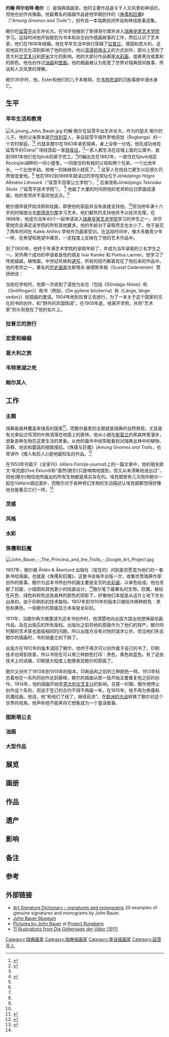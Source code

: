 {{expand|time=2015-09-16T02:43:53+00:00}}
{{Infobox artist
| bgcolour      =
| name          = 约翰·阿尔伯特·鲍尔<br>John Albert Bauer
| image         = John Bauer artist Sweden.jpg
| imagesize     = 204px
| caption       =
| birth_name    = John Albert Bauer
| birth_date    = {{Birth date|1882|6|4|df=y}}
| birth_place   = {{flagicon image|Union Jack of Sweden and Norway (1844-1905).svg}} [[挪威-瑞典联盟|挪威-瑞典联盟]][[延雪平|延雪平]]
| death_date    = {{Death date and age|1918|11|20|1882|6|4|df=y}}
| death_place   = {{SWE}}[[韦特恩湖|韦特恩湖]]
| resting_place = {{SWE}}[[延雪平|延雪平]]
| nationality   = {{SWE}}
| field         = [[插画|插画]], [[绘画|绘画]]
| spouse        = [[Ester_Ellqvist|Ester Ellqvist]]
| training      = [[瑞典皇家艺术学院|瑞典皇家艺术学院]], [[斯德哥尔摩|斯德哥尔摩]]
| movement      = [[浪漫民族主义|浪漫民族主义]]
| works         = ''Tuvstarr gazes into the water'' <br /> ''The Fairy Princess'' <br /> ''Saint Martin, the Holy''
| patrons       =
| influenced by = [[阿尔伯特·恩斯特龙|阿尔伯特·恩斯特龙]], [[卡尔·拉森|卡尔·拉森]], [[安德斯·佐恩|安德斯·佐恩]], 古斯塔夫·雪德斯隆
| influenced    = [[亚瑟·拉克姆|亚瑟·拉克姆]], [[Sulamith_Wülfing|Sulamith Wülfing]], [[凯·尼尔森|凯·尼尔森]], [[布莱恩·弗劳德|布莱恩·弗劳德]], [[丽贝卡·戈维|丽贝卡·戈维]]
| awards        = 荣誉奖章, 1915, [[旧金山|旧金山]].
}}
'''约翰·阿尔伯特·鲍尔'''（{{bd|1882年|7月4日|1918年|11月20日}}）是瑞典插画家。他的主要作品是关于人文风景和神话的，但他也创作肖像画。他最著名的插画作品是他早期创作的《[[侏儒和巨魔|侏儒和巨魔]]》（''"Among Gnomes and Trolls"''），创作自一本瑞典民间传说和神话故事选集。

鲍尔在[[延雪平|延雪平]]出生并长大。在16岁他搬到了斯德哥尔摩并进入[[瑞典皇家艺术学院|瑞典皇家艺术学院]]学习。这段时间他开始接到为书本和杂志创作插画故事的工作，然后认识了艺术家{{tsl|en|Ester Ellqvist}}，他们在1906年结婚。他在早年生活中旅行穿越了[[拉普兰|拉普兰]]，德国和意大利，这些地区的文化深刻影响了他的创作。他以[[浪漫民族主义|浪漫民族主义]]的方式创作，部分上受到了意大利[[文艺复兴|文艺复兴]]和[[萨米人|萨米]]文化的影响。他的大部分作品都是[[水彩画|水彩画]]，或者黑白或柔和的颜色。他也创作过[[油画|油画]]和[[壁画|壁画]]。他的插画被认为拓宽了世界对瑞典民间故事、传说和人文风景的理解。

鲍尔36岁时，他，Ester和他们的儿子本格特，在[[韦特恩|韦特恩湖]]的沉船事故中溺水身亡。

==生平==

===早年生活和教育===

[[File:A_young_John_Bauer.jpg|thumb]] 
约翰·鲍尔在延雪平出生并长大，作为约瑟夫·鲍尔的儿子。他的父亲原本是[[巴伐利亚|巴伐利亚]]人，来自延雪平城外罗格倍加（Rogberga）的一个农村家庭。<ref name="SBL">{{cite encyclopedia |last=Romdahl |first=Axel L |editor-first=Roger |editor-last=Axelsson |title=John Bauer |encyclopedia=[[瑞典传记辞典|瑞典传记辞典]] |url=http://sok.riksarkivet.se/SBL/Presentation.aspx?id=19089 |accessdate=12 May 2014 |language=sv |edition=1920 |publisher=[[瑞典国家档案馆|瑞典国家档案馆]] |volume=2 |location=Stockholm |page=783 |archive-date=2021-04-08 |archive-url=https://web.archive.org/web/20210408224459/https://sok.riksarkivet.se/SBL/Presentation.aspx?id=19089 |dead-url=no }}</ref><ref name=MuseumUnge>{{cite web|title=Den unge Bauer|trans_title=年轻时期的鲍尔|url=http://www.jkpglm.se/Samlingarna/Konst/Om-John-Bauer-pa-Jonkopings-lans-museum/Den-unge-Bauer/|website=www.jkpglm.se|publisher=Jönköpings läns museum|accessdate=6 July 2014|deadurl=yes|archiveurl=https://web.archive.org/web/20140929110751/http://www.jkpglm.se/Samlingarna/Konst/Om-John-Bauer-pa-Jonkopings-lans-museum/Den-unge-Bauer/|archivedate=2014年9月29日}}</ref> 
约瑟夫鲍尔在1863年来到瑞典，身上没带一分钱。他在成功地在延雪平的Östra广场经营起一家[[熟食店|熟食店]]。<ref name=MuseumUnge />一家人都生活在店铺上面的公寓中，直到1881年他们在Sjövik的房子完工。<ref name=MuseumVilla>{{cite web|title=Villa Sjövik|url=http://www.jkpglm.se/Samlingarna/Konst/Om-John-Bauer-pa-Jonkopings-lans-museum/Den-unge-Bauer/Villa-Sjovik/|website=www.jkpglm.se|publisher=Jönköpings Läns Museum|accessdate=6 July 2014|deadurl=yes|archiveurl=https://web.archive.org/web/20140714170909/http://www.jkpglm.se/Samlingarna/Konst/Om-John-Bauer-pa-Jonkopings-lans-museum/Den-unge-Bauer/Villa-Sjovik/|archivedate=2014年7月14日}}</ref>约翰出生在1882年，一直住在Sjövik地区Rocksjön湖畔的一间小屋里，一同居住的有她的父母和两个兄弟，一个比他年长，一个比他年幼。他唯一的妹妹很小就死了。<ref name=MuseumUnge /> 这家人在他自力更生以后很久仍然很宠爱他。<ref name=MuseumVilla />{{sfn|Agrenius|1996|p=8}} 他在1892到1898年就读过的学校原址位于''Jönköpings Högre Allmäna Läroverk''（“延雪平高等公立学校”），<ref name=SBL /> 后来改称''Jönköpings Tekniska Skola''（“延雪平技术学院”）。{{sfn|Lindqvist|1979|p=9}} <ref name=SBL /> 他画了大量的时间把他的老师和白日梦画成漫画，他的老师并不喜欢他这点。{{sfn|Agrenius|1996|p=8}}<ref name=MuseumUnge />

鲍尔很早就开始涂鸦和绘画，即使他的家庭并没有直接支持他。<ref name=MuseumUnge />但当他年满十六岁的时候提出去[[斯德哥尔摩|斯德哥尔摩]]学习艺术，他们都热烈支持他并予以经济支撑。{{sfn|Corin|2013|p=8}}在1898年，他成为当年40个一起申请进入[[瑞典皇家艺术学院|瑞典皇家艺术学院]]学习的学生之一，并尽管他完全满足该学院的所有其他要求，他的年龄对于录取而言也太小了。他于是花了两年时间在 Kaleb Ahltins 学校作为画家受训。在这段时间中，像大多数青少年一样，在希望和绝望中痛苦，一定程度上反映在了他的艺术作品中。{{sfn|Corin|2013|p=8}}

到了1900年，他终于年满艺术学院的录取年龄了，并成为当年录取的三名学生之一。另外两个成功的申请者是他的朋友 Ivar Kamke 和 Pontus Lanner。{{sfn|Lindqvist|1979|p=10}}他学习了传统插画，植物画，中世纪风格和[[速写|速写]]，所有的技巧都表现在了他后来的作品中。{{sfn|Lindqvist|1979|pp=10–12}}他的老师之一，著名的[[历史画|历史画家]]古斯塔夫·谢德斯多姆（Gustaf Cederström）赞扬他说：

{{quotation |
:他的艺术是我会称为伟大的艺术，在他几乎所有的小型画中，他都给予了一种比很多不朽的艺术家在巨大的画布上才能表现的更深刻的印象。重要的不是尺寸而是内容。{{sfn|Lindqvist|1979|p=12}}}}

当他在学校时，他第一次收到了请他为杂志（包括《Söndags-Nisse》和《Snöflingan》）和书（例如，《De gyllene böckerna》和《Länge, länge sedan》）绘插画的邀请。{{sfn|Lindqvist|1979|p=13}}{{sfn|Wahlenberg|Bauer|1903}}1904年他到拉普兰去旅行，为了一本关于这个国家的文化的书的创作，和“野外的异国情调”。{{sfn|Lindqvist|1979|p=14}}{{sfn|Bjurström|Lindqvist|Börtz-Laine|Holmberg|1982|p=190}}在1905年底，他离开学院，并将“艺术家”的头衔放在了他的名片上。{{sfn|Corin|2013|p=16}}

===拉普兰的旅行===

===恋爱和婚姻===

===意大利之旅===

===韦特恩湖之死===

===鲍尔其人===

==工作==
===主题===
瑞典是森林覆盖率很高的国家<ref>{{cite news |title=瑞典森林覆盖率69% |url= http://www.mofcom.gov.cn/article/i/jyjl/m/201311/20131100407131.shtml |author= |publisher=瑞典统计局, 中华人民共和国商务部 (转载) |language=zh-cn |date=2013年11月28日 |accessdate=2017年7月31日}}</ref>，而鲍尔最爱的主题就是瑞典的自然景观，尤其是有光束钻过穹顶的叶隙洒落在地面上的密林。他从小就在[[斯莫兰|斯莫兰]]的黑森林里漫步，想象各种生物在这里生活的景象。{{sfn|Agrenius|1996|pp=30–33}}从他的画作中经常能看到对瑞典丛林中的植物、苔藓、地衣和蘑菇的细致描绘。{{sfn|Lindqvist|1979|pp=24–26}}《侏儒与巨魔》(''Among Gnomes and Trolls''，也常译作《矮人和巨人》)是他最知名的作品。<ref name="Museum">{{cite web|title=Konstnären John Bauer – biografi|trans_title=艺术家约翰·鲍尔 – 小传|url=http://www.jkpglm.se/Samlingarna/Konst/Om-John-Bauer-pa-Jonkopings-lans-museum/|website=www.jkpglm.se|publisher=Jönköpings Läns Museum|accessdate=6 July 2014|deadurl=yes|archiveurl=https://web.archive.org/web/20140829140747/http://www.jkpglm.se/Samlingarna/Konst/Om-John-Bauer-pa-Jonkopings-lans-museum/|archivedate=2014年8月29日}}</ref>

在1953年刊载于《全家刊》(''Allers Familje-journal'')上的一篇文章中，他的朋友欧文·埃克朗(Ove Eklund)称“虽然(鲍尔)只是喃喃地提到，但又从未清晰地说出过”，但他(鲍尔)相信他所画出的所有生物都是真实存在的。埃克朗曾有几次陪伴鲍尔一起在Vättern湖边漫步，而鲍尔对于各种奇幻生物的生动描述让埃克朗都觉得好像他也能看见它们一样。<ref name="Allers">{{cite journal |last1=Eklund |first1=Ove |title=Bergakungens sal |trans_title=君王之山大厅 |journal=Allers Familje-journal |date=1953 |pages=14–16}}</ref>

{{quotation | 欧文·埃克朗谈鲍尔:
:是的，约翰·鲍尔，他就在这里，嘴角边黏着一个烟斗。他时不时地吹出一团打转的棕色烟雾，这烟升入靛蓝色并洒满阳光的空中。他还从微微打开的窄小嘴唇中喃喃地说着什么，这些话有时并不好理解。但是我嘛，掌握其中的要领已经很多年了，所以理解了其中的大部分意思。<br />(Yes, there he was, John Bauer, with his brown, eternal pipe glued to the corner of his mouth. Now and then he blew a small cloud of brown troll smoke straight up into the turquoise-bleu, sun-sparkling space. And muttered something far behind his tight, narrow lips—not always so easy to decipher. But I, having had the key for many years, understood most of it.)<ref name=Allers />}}

===灵感===

===风格===

===水彩===

===侏儒和巨魔===
[[File:John_Bauer_-_The_Princess_and_the_Trolls_-_Google_Art_Project.jpg|thumb]]
{{Main|{{link-en|侏儒和巨魔|Among Gnomes and Trolls}}}}

1907年，鲍尔被 Åhlén & Åkerlund 出版社（现在的{{link-en|邦尼尔集团|Bonnier Group}}）问到是否愿意为他们的一套新书绘插画，也就是《侏儒和巨魔》。这套书会每年出版一次，收集优秀瑞典作家创作的故事。{{sfn|Corin|2013|p=20}}鲍尔为这本书所创作的画主要是全页的[[水彩画|水彩画]]，以单色绘成。他也贡献了封面，小插图和其他更小的绘画设计。<ref name=SBL />鲍尔笔下最著名的生物，巨魔，被绘在灰色、绿色和棕色这些森林的颜色的阴影下，好像他们本就是从这片土地下生长出来的。{{sfn|Bjurström|Lindqvist|Börtz-Laine|Holmberg|1982|p=36}}由于印刷机的技术缺陷，1907年到1910年的版本只被绘作两种颜色：黑色和黄色。一些鲍尔的原画显示本来是全彩的。{{sfn|Corin|2013|pp=20-27}}

1911年，当鲍尔再次被邀请为这本书创作时，他清楚地向出版方提出他想保留绘画作品，及在出版后的所有版权。出版社之前将他的原画作为了他们的财产。鲍尔同时期的艺术家也面临相同的问题，所以出版方没有对他的请求让步。但当他们失去鲍尔的插画时，书的销量立刻下跌了。{{sfn|Lindqvist|1979|pp=52}}

出版方在1912年的版本请回了鲍尔，他终于再次可以创作属于自己的书了。印刷技术也得到改善，所以书现在可以用三种颜色打印：黑色，黄色和蓝色。有了这些技术上的进展，印刷很大程度上能够表现鲍尔的原画了。{{sfn|Corin|2013|p=30}}

鲍尔又创作了1913年到1915年的版本，印刷品和之前的三种颜色一样。1913年标志着他在一系列的创作达到巅峰，鲍尔的插画从那一版开始主要重复他之前的创作。{{sfn|Corin|2013|p=34}}1914年，他的插画开始受[[文艺复兴绘画|意大利文艺复兴]]的影响。在那一时期，鲍尔想停止创作这个系列，但迫于签订的合约不得不再画一年。{{sfn|Corin|2013|p=36}}在1915年，他不再为侏儒和巨魔绘画。他说，他“和他们了结了，继续前进”。在[[第一次世界大战|欧洲的大战]]转换了鲍尔对这个世界的视角，他声称他不能再将它想象成为一个童话故事。{{sfn|Lindqvist|1979|pp=83–85}}

===图斯塔公主===

===油画===

===大型作品===

==展览==

==画册==

==作品==

==遗产==

==影响==

==备注==

==参考==
{{reflist|30em}}

== 外部链接 ==
{{Commons|John Bauer}}
* [http://www.artsignaturedictionary.com/artist/john.bauer Art Signature Dictionary – signatures and monograms] {{Wayback|url=http://www.artsignaturedictionary.com/artist/john.bauer |date=20210408224524 }} 20 examples of genuine signatures and monograms by John Bauer.
* [https://web.archive.org/web/20051028173123/http://www.johnbauersmuseum.nu/ John Bauer Museum] {{sv icon}}
* [http://runeberg.org/jbauer/ Pictures by John Bauer] {{Wayback|url=http://runeberg.org/jbauer/ |date=20211130180414 }} at [[Project_Runeberg|Project Runeberg]] {{sv icon}}
* [http://www.germanicmythology.com/works/BAUERART.html 11 Illustrations from Die Göttersage der Väter (1911)] {{Wayback|url=http://www.germanicmythology.com/works/BAUERART.html |date=20210408224532 }}

{{authority control}}

{{DEFAULTSORT:Bauer, John}}
[[Category:瑞典画家|Category:瑞典画家]]
[[Category:瑞典插画家|Category:瑞典插画家]]
[[Category:童话插画家|Category:童话插画家]]
[[Category:延雪平人|Category:延雪平人]]